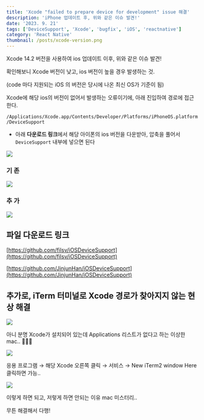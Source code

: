 ```yaml
---
title: 'Xcode "failed to prepare device for development" issue 해결'
description: 'iPhone 업데이트 후, 위와 같은 이슈 발견!'
date: '2023. 9. 21'
tags: ['DeviceSupport', 'Xcode', 'bugfix', 'iOS', 'reactnative']
category: 'React Native'
thumbnail: /posts/xcode-version.png
---
```


Xcode 14.2 버전을 사용하여 ios 업데이트 이후, 위와 같은 이슈 발견!

확인해보니 Xcode 버전이 낮고, ios 버전이 높을 경우 발생하는 것.

(code 마다 지원되는 iOS 의 버전은 당시에 나온 최신 OS가 기준이 됨)

Xcode에 해당 ios의 버전이 없어서 발생하는 오류이기에, 아래 진입하여 경로에 접근한다.

`/Applications/Xcode.app/Contents/Developer/Platforms/iPhoneOS.platform/DeviceSupport`

- 아래 **다운로드 링크**에서 해당 아이폰의 ios 버전을 다운받아, 압축을 풀어서 `DeviceSupport` 내부에 넣으면 된다

![](https://velog.velcdn.com/images/bbahna/post/1335ab8c-a6ba-49e2-ad22-c3daf1406e47/image.png)

### 기 존

![](https://velog.velcdn.com/images/bbahna/post/e2787527-b06f-461b-b9a8-eb26876db7e7/image.png)

### 추 가

![](https://velog.velcdn.com/images/bbahna/post/3aa0b215-685f-4ddd-b548-f077eda3e10d/image.png)

## 파일 다운로드 링크

[https://github.com/filsv/iOSDeviceSupport](https://github.com/filsv/iOSDeviceSupport)

[https://github.com/JinjunHan/iOSDeviceSupport](https://github.com/JinjunHan/iOSDeviceSupport)

## 추가로, iTerm 터미널로 Xcode 경로가 찾아지지 않는 현상 해결

![](https://velog.velcdn.com/images/bbahna/post/f1836282-df50-4c47-b215-b9bc132b96e5/image.png)

아니 분명 Xcode가 설치되어 있는데 Applications 리스트가 없다고 하는 이상한 mac.. 🤷🏻‍♀️

![](https://velog.velcdn.com/images/bbahna/post/601ec692-d817-4e40-bb2c-ef418c86f896/image.png)

응용 프로그램 → 해당 Xcode 오른쪽 클릭 → 서비스 → New iTerm2 window Here 클릭하면 가능..

![](https://velog.velcdn.com/images/bbahna/post/3af818d1-df53-4c90-8f74-f45584271a4e/image.png)

이렇게 하면 되고, 저렇게 하면 안되는 이유 mac 미스터리..

무튼 해결해서 다행!
